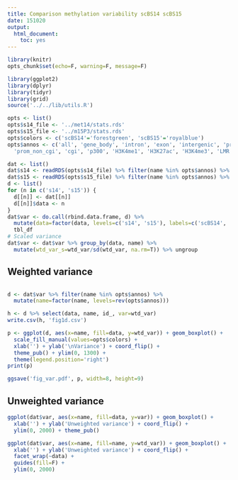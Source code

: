 ```yaml
---
title: Comparison methylation variability scBS14 scBS15
date: 151020
output:
  html_document:
    toc: yes
---
```


```r
library(knitr)
opts_chunk$set(echo=F, warning=F, message=F)
```

```r
library(ggplot2)
library(dplyr)
library(tidyr)
library(grid)
source('../../lib/utils.R')
```

```r
opts <- list()
opts$s14_file <- '../met14/stats.rds'
opts$s15_file <- '../m15P3/stats.rds'
opts$colors <- c('scBS14'='forestgreen', 'scBS15'='royalblue')
opts$annos <- c('all', 'gene_body', 'intron', 'exon', 'intergenic', 'prom_cgi',
  'prom_non_cgi', 'cgi', 'p300', 'H3K4me1', 'H3K27ac', 'H3K4me3', 'LMR')
```

```r
dat <- list()
dat$s14 <- readRDS(opts$s14_file) %>% filter(name %in% opts$annos) %>% tbl_df
dat$s15 <- readRDS(opts$s15_file) %>% filter(name %in% opts$annos) %>% tbl_df
d <- list()
for (n in c('s14', 's15')) {
  d[[n]] <- dat[[n]]
  d[[n]]$data <- n
}
dat$var <- do.call(rbind.data.frame, d) %>%
  mutate(data=factor(data, levels=c('s14', 's15'), labels=c('scBS14', 'scBS15'))) %>%
  tbl_df
# Scaled variance
dat$var <- dat$var %>% group_by(data, name) %>%
  mutate(wtd_var_s=wtd_var/sd(wtd_var, na.rm=T)) %>% ungroup
```

## Weighted variance

```r

```


```r
d <- dat$var %>% filter(name %in% opts$annos) %>%
  mutate(name=factor(name, levels=rev(opts$annos)))
```

```r
h <- d %>% select(data, name, id_, var=wtd_var)
write.csv(h, 'fig1d.csv')
```

```r
p <- ggplot(d, aes(x=name, fill=data, y=wtd_var)) + geom_boxplot() +
  scale_fill_manual(values=opts$colors) +
  xlab('') + ylab('\nVariance') + coord_flip() +
  theme_pub() + ylim(0, 1300) +
  theme(legend.position='right')
print(p)
```

```r
ggsave('fig_var.pdf', p, width=8, height=9)
```


## Unweighted variance

```r
ggplot(dat$var, aes(x=name, fill=data, y=var)) + geom_boxplot() +
  xlab('') + ylab('Unweighted variance') + coord_flip() +
  ylim(0, 2000) + theme_pub()
```

```r
ggplot(dat$var, aes(x=name, fill=name, y=wtd_var)) + geom_boxplot() +
  xlab('') + ylab('Unweighted variance') + coord_flip() +
  facet_wrap(~data) +
  guides(fill=F) +
  ylim(0, 2000)
```
